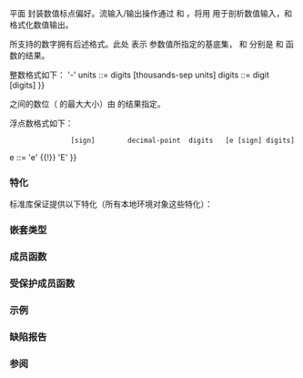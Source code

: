 {{cpp/title|numpunct}}
{{cpp/locale/numpunct/navbar}}
{{ddcl|header=locale|
template&lt; class CharT &gt;
class numpunct;
}}

平面 {{tt|std::numpunct}} 封装数值标点偏好。流输入/输出操作通过 {{lc|std::num_get}} 和 {{lc|std::num_put}}，将用 {{tt|std::numpunct}} 用于剖析数值输入，和格式化数值输出。

{{tt|std::numpunct}} 所支持的数字拥有后述格式。此处 {{tt|digit}} 表示 {{tt|fmtflags}} 参数值所指定的基底集，{{tt|thousands-sep}} 和 {{tt|decimal-point}} 分别是 {{lc|thousands_sep()}} 和 {{lc|decimal_point()}} 函数的结果。

整数格式如下：
{{source|lang=text|1=
integer     ::= [sign] units
sign        ::= plusminus
plusminus   ::= '+' {{!}} '-'
units       ::= digits [thousands-sep units]
digits      ::= digit [digits]
}}

{{tt|thousand-sep}} 之间的数位（{{tt|digits}} 的最大大小）由 {{lc|grouping()}} 的结果指定。

浮点数格式如下：
{{source|lang=text|1=
floatval    ::= [sign] units [decimal-point [digits]] [e [sign] digits] {{!}}
                [sign]        decimal-point  digits   [e [sign] digits]
e           ::= 'e' {{!}} 'E'
}}

{{inheritance diagram/std-numpunct}}

===特化===
标准库保证提供以下特化（所有本地环境对象{{rlp|locale|都需要实现}}这些特化）：
{{dsc begin}}
{{dsc header|locale}}
{{dsc|{{c/core|std::numpunct&lt;char&gt;}}|提供 "C" 本地环境偏好的等价版本}}
{{dsc|{{c/core|std::numpunct&lt;wchar_t&gt;}}|提供 "C" 本地环境偏好的宽字符等价版本}}
{{dsc end}}

===嵌套类型===
{{dsc begin}}
{{dsc hitem|类型|定义}}
{{dsc|{{tt|char_type}}|{{tt|CharT}}}}
{{dsc|{{tt|string_type}}|{{c/core|std::basic_string&lt;CharT&gt;}}}}
{{dsc end}}

{{cpp/locale/facet data members}}

===成员函数===
{{dsc begin}}
{{dsc inc|cpp/locale/numpunct/dsc numpunct}}
{{dsc inc|cpp/locale/numpunct/dsc ~numpunct}}
{{dsc inc|cpp/locale/numpunct/dsc decimal_point}}
{{dsc inc|cpp/locale/numpunct/dsc thousands_sep}}
{{dsc inc|cpp/locale/numpunct/dsc grouping}}
{{dsc inc|cpp/locale/numpunct/dsc truefalsename}}
{{dsc end}}

===受保护成员函数===
{{dsc begin}}
{{dsc inc|cpp/locale/numpunct/dsc do_decimal_point}}
{{dsc inc|cpp/locale/numpunct/dsc do_thousands_sep}}
{{dsc inc|cpp/locale/numpunct/dsc do_grouping}}
{{dsc inc|cpp/locale/numpunct/dsc do_truefalsename}}
{{dsc end}}

===示例===
{{example
|下列代码会更改 {{c|true}} 和 {{c|false}} 的字符串表示：
|code=
#include &lt;iostream&gt;
#include &lt;locale&gt;

struct french_bool : std::numpunct&lt;char&gt;
{
    string_type do_truename() const { return "vrai"; }
    string_type do_falsename() const { return "faux"; }
};

int main()
{
    std::cout &lt;&lt; "默认本地环境："
              &lt;&lt; std::boolalpha &lt;&lt; true &lt;&lt; "，" &lt;&lt; false &lt;&lt; '\n';
    std::cout.imbue(std::locale(std::cout.getloc(), new french_bool));
    std::cout &lt;&lt; "修改 numpunct 后的本地环境："
              &lt;&lt; std::boolalpha &lt;&lt; true &lt;&lt; "，" &lt;&lt; false &lt;&lt; '\n';
}
|output=
默认本地环境：true，false
修改 numpunct 后的本地环境：vrai，faux
}}

===缺陷报告===
{{dr list begin}}
{{dr list item|wg=lwg|dr=338|std=C++98|before={{tt|sign}} 记号允许在 {{tt|+}} 或 {{tt|-}} 后添加一个空白字符|after=移除该空白字符}}
{{dr list end}}

===参阅===
{{dsc begin}}
{{dsc tclass|cpp/locale/numpunct_byname|为具名本地环境创建 numpunct 平面}}
{{dsc end}}

{{langlinks|de|en|es|fr|it|ja|pt|ru}}